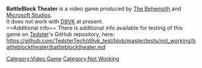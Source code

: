 <strong>BattleBlock Theater</strong> is a video game produced by [[The Behemoth]] and [[Microsoft Studios]].
<br />
It does not work with [[D9VK]] at present.
<br />
==Additional info==
There is additional info available for testing of this game on [[User:Tedster|Tedster]]'s GitHub repository, here:
<br />
https://github.com/TedsterTech/d9vk_test/blob/master/tests/not_working/battleblocktheater/battleblocktheater.md
[[Category:Video Game]]
[[Category:Not Working]]
